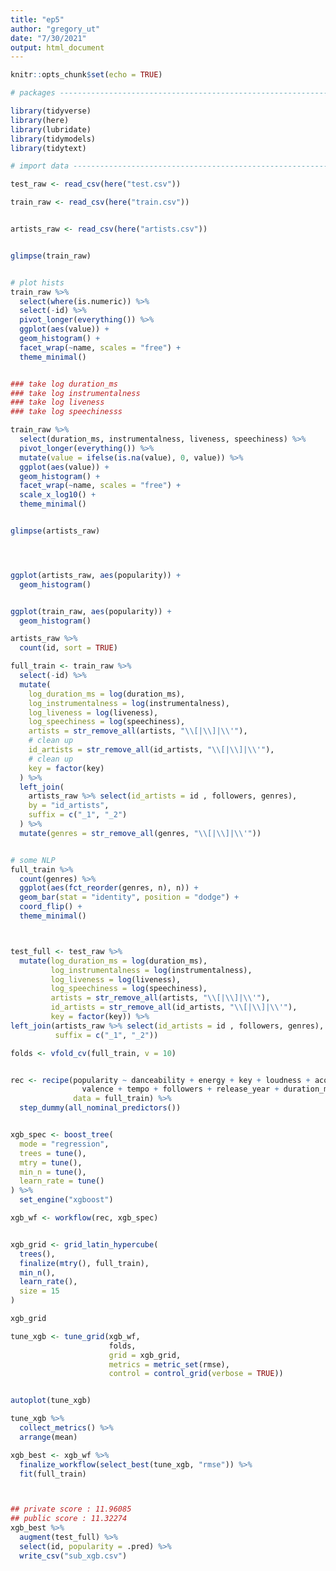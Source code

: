 ```yaml
---
title: "ep5"
author: "gregory_ut"
date: "7/30/2021"
output: html_document
---
```


```r
knitr::opts_chunk$set(echo = TRUE)

# packages ----------------------------------------------------------------

library(tidyverse)
library(here)
library(lubridate)
library(tidymodels)
library(tidytext)
```



```r
# import data -------------------------------------------------------------

test_raw <- read_csv(here("test.csv"))

train_raw <- read_csv(here("train.csv"))


artists_raw <- read_csv(here("artists.csv"))


glimpse(train_raw)


# plot hists
train_raw %>%
  select(where(is.numeric)) %>%
  select(-id) %>%
  pivot_longer(everything()) %>%
  ggplot(aes(value)) +
  geom_histogram() +
  facet_wrap(~name, scales = "free") +
  theme_minimal()


### take log duration_ms
### take log instrumentalness
### take log liveness 
### take log speechinesss

train_raw %>%
  select(duration_ms, instrumentalness, liveness, speechiness) %>%
  pivot_longer(everything()) %>%
  mutate(value = ifelse(is.na(value), 0, value)) %>%
  ggplot(aes(value)) +
  geom_histogram() +
  facet_wrap(~name, scales = "free") +
  scale_x_log10() +
  theme_minimal()


glimpse(artists_raw)




ggplot(artists_raw, aes(popularity)) +
  geom_histogram()


ggplot(train_raw, aes(popularity)) +
  geom_histogram()

artists_raw %>%
  count(id, sort = TRUE)

```



```r

full_train <- train_raw %>%
  select(-id) %>%
  mutate(
    log_duration_ms = log(duration_ms),
    log_instrumentalness = log(instrumentalness),
    log_liveness = log(liveness),
    log_speechiness = log(speechiness),
    artists = str_remove_all(artists, "\\[|\\]|\\'"),
    # clean up
    id_artists = str_remove_all(id_artists, "\\[|\\]|\\'"),
    # clean up
    key = factor(key)
  ) %>%
  left_join(
    artists_raw %>% select(id_artists = id , followers, genres),
    by = "id_artists",
    suffix = c("_1", "_2")
  ) %>%
  mutate(genres = str_remove_all(genres, "\\[|\\]|\\'")) 


# some NLP
full_train %>%
  count(genres) %>%
  ggplot(aes(fct_reorder(genres, n), n)) +
  geom_bar(stat = "identity", position = "dodge") +
  coord_flip() +
  theme_minimal()



test_full <- test_raw %>%
  mutate(log_duration_ms = log(duration_ms),
         log_instrumentalness = log(instrumentalness),
         log_liveness = log(liveness),
         log_speechiness = log(speechiness),
         artists = str_remove_all(artists, "\\[|\\]|\\'"),
         id_artists = str_remove_all(id_artists, "\\[|\\]|\\'"),
         key = factor(key)) %>%
left_join(artists_raw %>% select(id_artists = id , followers, genres), by = "id_artists", 
          suffix = c("_1", "_2"))

```
  
```r

folds <- vfold_cv(full_train, v = 10)


rec <- recipe(popularity ~ danceability + energy + key + loudness + acousticness +
                valence + tempo + followers + release_year + duration_ms + liveness + instrumentalness + speechiness, 
              data = full_train) %>%
  step_dummy(all_nominal_predictors())


xgb_spec <- boost_tree(
  mode = "regression",
  trees = tune(),
  mtry = tune(),
  min_n = tune(),
  learn_rate = tune()
) %>%
  set_engine("xgboost")

xgb_wf <- workflow(rec, xgb_spec)


xgb_grid <- grid_latin_hypercube(
  trees(),
  finalize(mtry(), full_train),
  min_n(),
  learn_rate(),
  size = 15
)

xgb_grid

tune_xgb <- tune_grid(xgb_wf,
                      folds,
                      grid = xgb_grid,
                      metrics = metric_set(rmse),
                      control = control_grid(verbose = TRUE))


autoplot(tune_xgb)

tune_xgb %>%
  collect_metrics() %>% 
  arrange(mean)

xgb_best <- xgb_wf %>%
  finalize_workflow(select_best(tune_xgb, "rmse")) %>%
  fit(full_train)



## private score : 11.96085
## public score : 11.32274
xgb_best %>%
  augment(test_full) %>% 
  select(id, popularity = .pred) %>% 
  write_csv("sub_xgb.csv")



```
